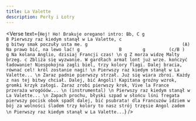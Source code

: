 ```yaml
---
title: La Valette
description: Perły i Łotry
---
```



<Verse
  text={`
Hej! Ho! Brakuje oregano!
intro: Bb, C
g                                B
Pierwszy raz kiedym stanął w La Valette,
c                              g
bitwy smak poczuły usta me.
g                                    (A)
Na prawo bić, na lewo lać!
g               B        g         (c/B )        g
Na kolana Anglio, dzisiaj Francji czas!
\n
g
Z morza widzę Malty brzeg.
c
Zbliża się wyzwanie.
W gardłach armat lont już wrze.
kończyć ładowanie!
Niespokojna żagli biel,
trzy kolory flagi.
Dalej bracia, równać cel!
król zostanie nagi!
\n
Pierwszy raz kiedym stanął w La Valette...
\n
Zaraz padnie pierwszy strzał.
Już się wiara zbroi.
Każdy z nas tej bitwy chciał.
Dalej, bić Angoli!
Kapitana groźny wzrok,
gromki krzyk załogi.
Zaraz zrobi pierwszy krok,
Vive la France przeraża wrogóóów...
\n
(instrumental)
\n
Pierwszy raz kiedym stanął w La Valette...
\n
Zapach prochu, błyski szpad
w słońcu lśni fregata
pierwszy pocisk obok spadł
dalej, bić psubrata!
dla Francuzów idziem w bój
za wolności śladem
trzy kolory to nasz strój
trzęsie Angol zadem
\n
Pierwszy raz kiedym stanął w La Valette...
`}
/>
